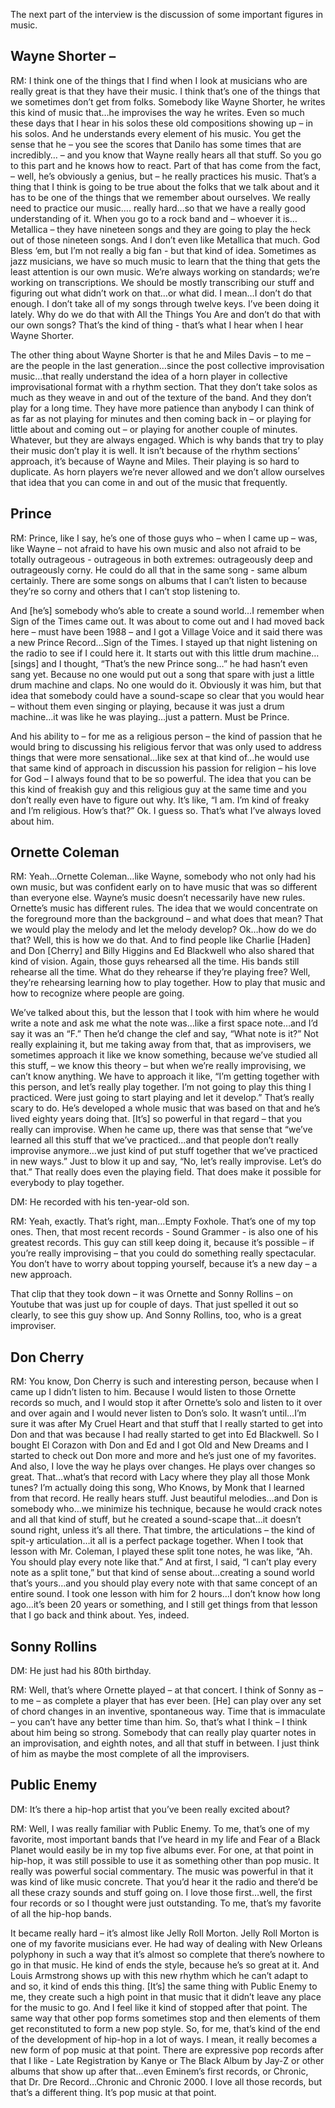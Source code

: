 The next part of the interview is the discussion of some important figures in music.

## Wayne Shorter – 

RM:  I think one of the things that I find when I look at musicians who are really great is that they have their music. I think that’s one of the things that we sometimes don’t get from folks. Somebody like Wayne Shorter, he writes this kind of music that…he improvises the way he writes. Even so much these days that I hear in his solos these old compositions showing up – in his solos. And he understands every element of his music. You get the sense that he – you see the scores that Danilo has some times that are incredibly… – and you know that Wayne really hears all that stuff. So you go to this part and he knows how to react. Part of that has come from the fact, – well, he’s obviously a genius, but – he really practices his music. That’s a thing that I think is going to be true about the folks that we talk about and it has to be one of the things that we remember about ourselves. We really need to practice our music…. really hard…so that we have a really good understanding of it. When you go to a rock band and – whoever it is…Metallica – they have nineteen songs and they are going to play the heck out of those nineteen songs. And I don’t even like Metallica that much. God Bless ‘em, but I’m not really a big fan - but that kind of idea. Sometimes as jazz musicians, we have so much music to learn that the thing that gets the least attention is our own music. We’re always working on standards; we’re working on transcriptions. We should be mostly transcribing our stuff and figuring out what didn’t work on that…or what did. I mean…I don’t do that enough. I don’t take all of my songs through twelve keys. I’ve been doing it lately. Why do we do that with All the Things You Are and don’t do that with our own songs? That’s the kind of thing - that’s what I hear when I hear Wayne Shorter.

The other thing about Wayne Shorter is that he and Miles Davis – to me – are the people in the last generation…since the post collective improvisation music…that really understand the idea of a horn player in collective improvisational format with a rhythm section. That they don’t take solos as much as they weave in and out of the texture of the band. And they don’t play for a long time. They have more patience than anybody I can think of as far as not playing for minutes and then coming back in – or playing for little about and coming out – or playing for another couple of minutes. Whatever, but they are always engaged. Which is why bands that try to play their music don’t play it is well. It isn’t because of the rhythm sections’ approach, it’s because of Wayne and Miles. Their playing is so hard to duplicate. As horn players we’re never allowed and we don’t allow ourselves that idea that you can come in and out of the music that frequently.

## Prince 

RM: Prince, like I say, he’s one of those guys who – when I came up – was, like Wayne – not afraid to have his own music and also not afraid to be totally outrageous - outrageous in both extremes: outrageously deep and outrageously corny. He could do all that in the same song - same album certainly. There are some songs on albums that I can’t listen to because they’re so corny and others that I can’t stop listening to.

And [he’s] somebody who’s able to create a sound world…I remember when Sign of the Times came out. It was about to come out and I had moved back here – must have been 1988 – and I got a Village Voice and it said there was a new Prince Record…Sign of the Times. I stayed up that night listening on the radio to see if I could here it. It starts out with this little drum machine…[sings] and I thought, “That’s the new Prince song…” he had hasn’t even sang yet. Because no one would put out a song that spare with just a little drum machine and claps. No one would do it. Obviously it was him, but that idea that somebody could have a sound-scape so clear that you would hear – without them even singing or playing, because it was just a drum machine…it was like he was playing…just a pattern. Must be Prince.

And his ability to – for me as a religious person – the kind of passion that he would bring to discussing his religious fervor that was only used to address things that were more sensational…like sex at that kind of…he would use that same kind of approach in discussion his passion for religion – his love for God – I always found that to be so powerful. The idea that you can be this kind of freakish guy and this religious guy at the same time and you don’t really even have to figure out why. It’s like, “I am. I’m kind of freaky and I’m religious. How’s that?” Ok. I guess so. That’s what I’ve always loved about him.

## Ornette Coleman

RM: Yeah…Ornette Coleman…like Wayne, somebody who not only had his own music, but was confident early on to have music that was so different than everyone else. Wayne’s music doesn’t necessarily have new rules. Ornette’s music has different rules. The idea that we would concentrate on the foreground more than the background – and what does that mean? That we would play the melody and let the melody develop? Ok…how do we do that? Well, this is how we do that. And to find people like Charlie [Haden] and Don [Cherry] and Billy Higgins and Ed Blackwell who also shared that kind of vision. Again, those guys rehearsed all the time. His bands still rehearse all the time. What do they rehearse if they’re playing free? Well, they’re rehearsing learning how to play together. How to play that music and how to recognize where people are going.

We’ve talked about this, but the lesson that I took with him where he would write a note and ask me what the note was…like a first space note…and I’d say it was an “F.” Then he’d change the clef and say, “What note is it?” Not really explaining it, but me taking away from that, that as improvisers, we sometimes approach it like we know something, because we’ve studied all this stuff, – we know this theory – but when we’re really improvising, we can’t know anything. We have to approach it like, “I’m getting together with this person, and let’s really play together. I’m not going to play this thing I practiced. Were just going to start playing and let it develop.” That’s really scary to do. He’s developed a whole music that was based on that and he’s lived eighty years doing that. [It’s] so powerful in that regard – that you really can improvise. When he came up, there was that sense that “we’ve learned all this stuff that we’ve practiced…and that people don’t really improvise anymore…we just kind of put stuff together that we’ve practiced in new ways.” Just to blow it up and say, “No, let’s really improvise. Let’s do that.” That really does even the playing field. That does make it possible for everybody to play together.

DM: He recorded with his ten-year-old son.

RM: Yeah, exactly. That’s right, man…Empty Foxhole. That’s one of my top ones. Then, that most recent records - Sound Grammer - is also one of his greatest records. This guy can still keep doing it, because it’s possible – if you’re really improvising – that you could do something really spectacular. You don’t have to worry about topping yourself, because it’s a new day – a new approach.

That clip that they took down – it was Ornette and Sonny Rollins – on Youtube that was just up for couple of days. That just spelled it out so clearly, to see this guy show up. And Sonny Rollins, too, who is a great improviser.

## Don Cherry

RM: You know, Don Cherry is such and interesting person, because when I came up I didn’t listen to him. Because I would listen to those Ornette records so much, and I would stop it after Ornette’s solo and listen to it over and over again and I would never listen to Don’s solo. It wasn’t until…I’m sure it was after My Cruel Heart and that stuff that I really started to get into Don and that was because I had really started to get into Ed Blackwell. So I bought El Corazon with Don and Ed and I got Old and New Dreams and I started to check out Don more and more and he’s just one of my favorites. And also, I love the way he plays over changes. He plays over changes so great. That…what’s that record with Lacy where they play all those Monk tunes? I’m actually doing this song, Who Knows, by Monk that I learned from that record. He really hears stuff. Just beautiful melodies…and Don is somebody who…we minimize his technique, because he would crack notes and all that kind of stuff, but he created a sound-scape that…it doesn’t sound right, unless it’s all there. That timbre, the articulations – the kind of spit-y articulation…it all is a perfect package together. When I took that lesson with Mr. Coleman, I played these split tone notes, he was like, “Ah. You should play every note like that.” And at first, I said, “I can’t play every note as a split tone,” but that kind of sense about...creating a sound world that’s yours…and you should play every note with that same concept of an entire sound. I took one lesson with him for 2 hours…I don’t know how long ago…it’s been 20 years or something, and I still get things from that lesson that I go back and think about. Yes, indeed. 

## Sonny Rollins

DM: He just had his 80th birthday.

RM: Well, that’s where Ornette played – at that concert. I think of Sonny as – to me – as complete a player that has ever been. [He] can play over any set of chord changes in an inventive, spontaneous way. Time that is immaculate – you can’t have any better time than him. So, that’s what I think – I think about him being so strong. Somebody that can really play quarter notes in an improvisation, and eighth notes, and all that stuff in between. I just think of him as maybe the most complete of all the improvisers.

## Public Enemy 

DM: It’s there a hip-hop artist that you’ve been really excited about?

RM: Well, I was really familiar with Public Enemy. To me, that’s one of my favorite, most important bands that I’ve heard in my life and Fear of a Black Planet would easily be in my top five albums ever. For one, at that point in hip-hop, it was still possible to use it as something other than pop music. It really was powerful social commentary. The music was powerful in that it was kind of like music concrete. That you’d hear it the radio and there’d be all these crazy sounds and stuff going on. I love those first…well, the first four records or so I thought were just outstanding. To me, that’s my favorite of all the hip-hop bands.

It became really hard – it’s almost like Jelly Roll Morton. Jelly Roll Morton is one of my favorite musicians ever. He had way of dealing with New Orleans polyphony in such a way that it’s almost so complete that there’s nowhere to go in that music. He kind of ends the style, because he’s so great at it. And Louis Armstrong shows up with this new rhythm which he can’t adapt to and so, it kind of ends this thing. [It’s] the same thing with Public Enemy to me, they create such a high point in that music that it didn’t leave any place for the music to go. And I feel like it kind of stopped after that point. The same way that other pop forms sometimes stop and then elements of them get reconstituted to form a new pop style. So, for me, that’s kind of the end of the development of hip-hop in a lot of ways. I mean, it really becomes a new form of pop music at that point. There are expressive pop records after that I like - Late Registration by Kanye or The Black Album by Jay-Z or other albums that show up after that…even Eminem’s first records, or Chronic, that Dr. Dre Record…Chronic and Chronic 2000. I love all those records, but that’s a different thing. It’s pop music at that point. 


